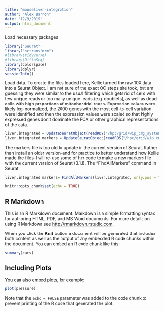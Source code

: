 ```yaml
---
title: "mouseliver-integration"
author: "Alex Barron"
date: "12/9/2019"
output: html_document
---
```

Load necessary packages
```r
library("Seurat")
library("sctransform")
#library(tidyverse)
#library(DittoSeq)
library(colorspace)
library(dplyr)
sessionInfo()
```

Load data. To create the files loaded here, Kellie turned the raw 10X data into a Seurat Object. I am not sure of the exact QC steps she took, but am guessing they were similar to the usual filtering which gets rid of cells with few unique reads or too many unique reads (e.g. doublets), as well as dead cells with high proportions of mitochondrial reads. Expression values were likely log-normalized, the 2000 genes with the most cell-to-cell variation were identified and then the expression values were scaled so that highly expressed genes don't dominate the PCA or other graphical representations of the data.
```r
liver.integrated = UpdateSeuratObject(readRDS("/hpc/grid/wip_cmg_systems-immunology/abarron/CCl4_AMLN_integrated_object.rds"))
liver.integrated.markers = UpdateSeuratObject(readRDS("/hpc/grid/wip_cmg_systems-immunology/abarron/CCl4_AMLN_peak_markers.rds"))
```

The markers file is too old to update in the current version of Seurat. Rather than install an older version--and for practice to better understand how Kellie made the files--I will re-use some of her code to make a new markers file with the current version of Seurat (3.1.1). The "FindAllMarkers" command in Seurat 
```r
liver.integrated.markers= FindAllMarkers(liver.integrated, only.pos = TRUE, min.pct = 0.25, logfc.threshold = 0.25)
```


```r
knitr::opts_chunk$set(echo = TRUE)
```

## R Markdown

This is an R Markdown document. Markdown is a simple formatting syntax for authoring HTML, PDF, and MS Word documents. For more details on using R Markdown see <http://rmarkdown.rstudio.com>.

When you click the **Knit** button a document will be generated that includes both content as well as the output of any embedded R code chunks within the document. You can embed an R code chunk like this:

```r
summary(cars)
```

## Including Plots

You can also embed plots, for example:

```r
plot(pressure)
```

Note that the `echo = FALSE` parameter was added to the code chunk to prevent printing of the R code that generated the plot.
